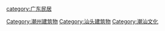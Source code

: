 {{Cat main}}

[[category:广东民居|category:广东民居]]
[[Category:潮州建筑物|Category:潮州建筑物]]
[[Category:汕头建筑物|Category:汕头建筑物]]
[[Category:潮汕文化|Category:潮汕文化]]